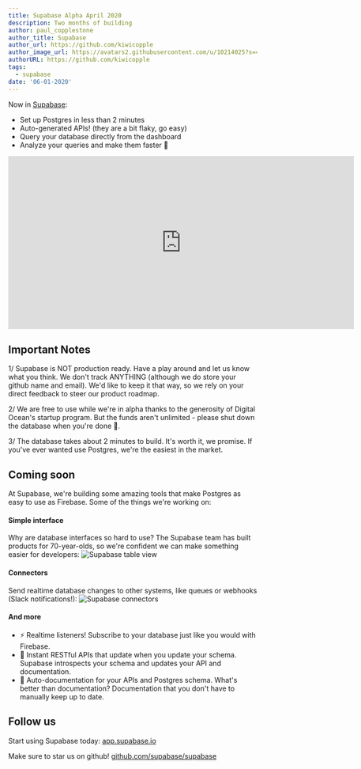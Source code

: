 ```yaml
---
title: Supabase Alpha April 2020
description: Two months of building
author: paul_copplestone
author_title: Supabase
author_url: https://github.com/kiwicopple
author_image_url: https://avatars2.githubusercontent.com/u/10214025?s=400&u=c6775be2ae667e2acae3ccd347fed62bb3f5b3e7&v=4
authorURL: https://github.com/kiwicopple
tags:
  - supabase
date: '06-01-2020'
---
```


Now in [Supabase](https://app.supabase.com):

- Set up Postgres in less than 2 minutes
- Auto-generated APIs! (they are a bit flaky, go easy)
- Query your database directly from the dashboard
- Analyze your queries and make them faster :rocket:

<iframe
  className="w-full"
  width="700"
  height="350"
  src="https://www.youtube-nocookie.com/embed/ck5MM_PD4Co"
  frameBorder="0"
  allow="accelerometer; autoplay; encrypted-media; gyroscope; picture-in-picture"
  allowfullscreen
></iframe>

## Important Notes

1/ Supabase is NOT production ready. Have a play around and let us know what you think. We don't track ANYTHING (although we do store your github name and email). We'd like to keep it that way, so we rely on your direct feedback to steer our product roadmap.

2/ We are free to use while we're in alpha thanks to the generosity of Digital Ocean's startup program. But the funds aren't unlimited - please shut down the database when you're done :pray:.

3/ The database takes about 2 minutes to build. It's worth it, we promise. If you've ever wanted use Postgres, we're the easiest in the market.

## Coming soon

At Supabase, we're building some amazing tools that make Postgres as easy to use as Firebase. Some of the things we're working on:

#### Simple interface

Why are database interfaces so hard to use? The Supabase team has built products for 70-year-olds, so we're confident we can make something easier for developers:
![Supabase table view](https://dev-to-uploads.s3.amazonaws.com/i/b4o39am95zcl5vl54j75.png)

#### Connectors

Send realtime database changes to other systems, like queues or webhooks (Slack notifications!):
![Supabase connectors](https://dev-to-uploads.s3.amazonaws.com/i/aom5r917s792cc081bbz.png)

#### And more

- ⚡ Realtime listeners! Subscribe to your database just like you would with Firebase.
- 🤖 Instant RESTful APIs that update when you update your schema. Supabase introspects your schema and updates your API and documentation.
- 📓 Auto-documentation for your APIs and Postgres schema. What's better than documentation? Documentation that you don't have to manually keep up to date.

## Follow us

Start using Supabase today: [app.supabase.io](https://app.supabase.com)

Make sure to star us on github! [github.com/supabase/supabase](https://github.com/supabase/supabase)
